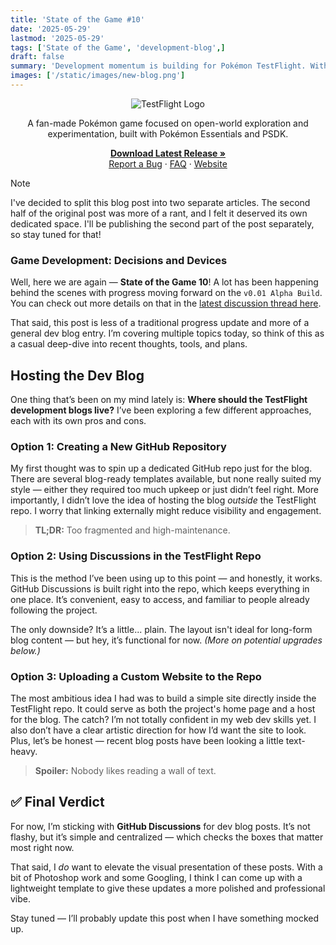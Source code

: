```yaml
---
title: 'State of the Game #10'
date: '2025-05-29'
lastmod: '2025-05-29'
tags: ['State of the Game', 'development-blog',]
draft: false
summary: 'Development momentum is building for Pokémon TestFlight. With Gym Leaders chosen, starter Fakémon added, and a new title screen in place, the foundation for the game's v0.1 alpha is steadily coming together—even as key map design and testing still lie ahead.'
images: ['/static/images/new-blog.png']
---
```


<div align="center">
  <img src="https://i.imgur.com/X1N3ADz.png" alt="TestFlight Logo" />
</div>

<div align="center">
  <p>
    A fan-made Pokémon game focused on open-world exploration and experimentation, built with Pokémon Essentials and PSDK.
  </p>
  <p>
    <a href="https://github.com/EmeraldVoid/Pokemon-TestFlight/releases"><strong>Download Latest Release »</strong></a>
    <br />
    <a href="https://github.com/EmeraldVoid/Pokemon-TestFlight/issues">Report a Bug</a>
    ·
    <a href="https://github.com/EmeraldVoid/Pokemon-TestFlight?tab=readme-ov-file#faq">FAQ</a>
    ·
    <a href="https://emeraldvoid.github.io/Pokemon-TestFlight/index.html">Website</a>
  </p>
</div>

> [!NOTE]
> I've decided to split this blog post into two separate articles. The second half of the original post was more of a rant, and I felt it deserved its own dedicated space. I'll be publishing the second part of the post separately, so stay tuned for that!


### Game Development: Decisions and Devices

Well, here we are again — **State of the Game 10**! A lot has been happening behind the scenes with progress moving forward on the `v0.01 Alpha Build`. You can check out more details on that in the [latest discussion thread here](https://github.com/EmeraldVoid/Pokemon-TestFlight/discussions/38).

That said, this post is less of a traditional progress update and more of a general dev blog entry. I’m covering multiple topics today, so think of this as a casual deep-dive into recent thoughts, tools, and plans.

## Hosting the Dev Blog

One thing that’s been on my mind lately is: **Where should the TestFlight development blogs live?** I’ve been exploring a few different approaches, each with its own pros and cons.

### Option 1: Creating a New GitHub Repository

My first thought was to spin up a dedicated GitHub repo just for the blog. There are several blog-ready templates available, but none really suited my style — either they required too much upkeep or just didn’t feel right. More importantly, I didn’t love the idea of hosting the blog *outside* the TestFlight repo. I worry that linking externally might reduce visibility and engagement.

> **TL;DR:** Too fragmented and high-maintenance.

### Option 2: Using Discussions in the TestFlight Repo

This is the method I’ve been using up to this point — and honestly, it works. GitHub Discussions is built right into the repo, which keeps everything in one place. It’s convenient, easy to access, and familiar to people already following the project.

The only downside? It’s a little... plain. The layout isn't ideal for long-form blog content — but hey, it’s functional for now. *(More on potential upgrades below.)*

###  Option 3: Uploading a Custom Website to the Repo

The most ambitious idea I had was to build a simple site directly inside the TestFlight repo. It could serve as both the project's home page and a host for the blog. The catch? I’m not totally confident in my web dev skills yet. I also don’t have a clear artistic direction for how I’d want the site to look. Plus, let’s be honest — recent blog posts have been looking a little text-heavy.

> **Spoiler:** Nobody likes reading a wall of text.


## ✅ Final Verdict

For now, I’m sticking with **GitHub Discussions** for dev blog posts. It’s not flashy, but it’s simple and centralized — which checks the boxes that matter most right now.

That said, I *do* want to elevate the visual presentation of these posts. With a bit of Photoshop work and some Googling, I think I can come up with a lightweight template to give these updates a more polished and professional vibe.

Stay tuned — I’ll probably update this post when I have something mocked up.